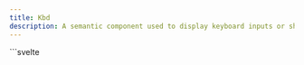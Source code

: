 ```yaml
---
title: Kbd
description: A semantic component used to display keyboard inputs or shortcuts, typically rendered in a monospace style to indicate user-entered text.
---
```



<Tabs>
  <TabItem label="Preview">
    <KbdPreview />
  </TabItem>
  <TabItem label="Usage">
    ```svelte
    <script lang="ts">
        import { Kbd } from "@dxdns/feflow"

        const sizes = ["xs", "sm", "md", "lg", "xl"]
    </script>

    {#each sizes as size}
        <div>
            <Kbd size={size as any}>Ctrl</Kbd>
            <Kbd size={size as any}>K</Kbd>
        </div>
        <br />
        <br />
    {/each}
    ```

  </TabItem>
</Tabs>
